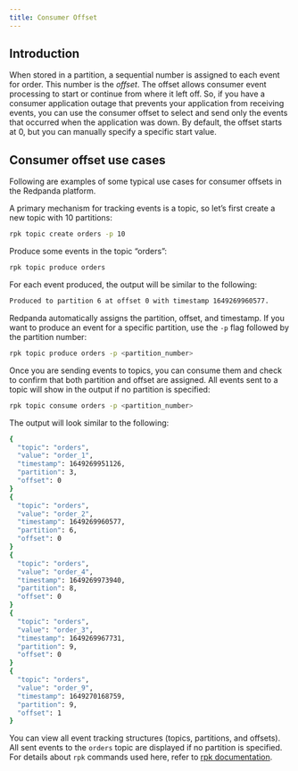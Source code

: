 ```yaml
---
title: Consumer Offset
---
```


## Introduction




When stored in a partition, a sequential number is assigned to each event for order. This number is the _offset_. The offset allows consumer event processing to start or continue from where it left off. So, if you have a consumer application outage that prevents your application from receiving events, you can use the consumer offset to select and send only the events that occurred when the application was down. By default, the offset starts at 0, but you can manually specify a specific start value.

<!-- If a consumer application has an outage preventing it from receiving events, then you can use the consumer offset to select events to send only events streamed by the time the application was out.

![Redpanda consumer offset overview](../images/<placeholder>)

Redpanda consumer offset process overview. -->

## Consumer offset use cases

Following are examples of some typical use cases for consumer offsets in the Redpanda platform.

A primary mechanism for tracking events is a topic, so let’s first create a new topic with 10 partitions:

```bash
rpk topic create orders -p 10
```

Produce some events in the topic “orders”:

```bash
rpk topic produce orders
```

For each event produced, the output will be similar to the following:

```bash
Produced to partition 6 at offset 0 with timestamp 1649269960577.
```

Redpanda automatically assigns the partition, offset, and timestamp. If you want to produce an event for a specific partition, use the `-p` flag followed by the partition number:

```bash
rpk topic produce orders -p <partition_number>
```

Once you are sending events to topics, you can consume them and check to confirm that both partition and offset are assigned. All events sent to a topic will show in the output if no partition is specified:

```bash
rpk topic consume orders -p <partition_number>
```

The output will look similar to the following:

```bash
{
  "topic": "orders",
  "value": "order_1",
  "timestamp": 1649269951126,
  "partition": 3,
  "offset": 0
}
{
  "topic": "orders",
  "value": "order_2",
  "timestamp": 1649269960577,
  "partition": 6,
  "offset": 0
}
{
  "topic": "orders",
  "value": "order_4",
  "timestamp": 1649269973940,
  "partition": 8,
  "offset": 0
}
{
  "topic": "orders",
  "value": "order_3",
  "timestamp": 1649269967731,
  "partition": 9,
  "offset": 0
}
{
  "topic": "orders",
  "value": "order_9",
  "timestamp": 1649270168759,
  "partition": 9,
  "offset": 1
}
```

You can view all event tracking structures (topics, partitions, and offsets). All sent events to the `orders` topic are displayed if no partition is specified. For details about `rpk` commands used here, refer to [rpk documentation](/docs/reference/rpk-commands).